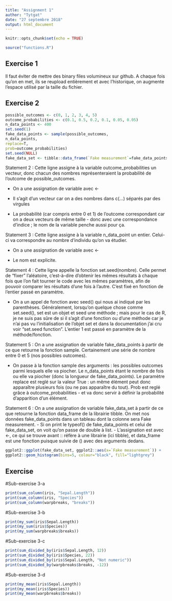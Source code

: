 ```yaml
---
title: "Assignment 1"
author: "Tytgat"
date: "27 septembre 2018"
output: html_document
---
```


```r
knitr::opts_chunk$set(echo = TRUE)
```
```r
source("functions.R")
```


## Exercise 1

Il faut éviter de mettre des binary files volumineux sur github. A chaque fois qu'on en met, ils se reupload entièrement et avec l'historique, on augmente l'espace utilisé par la taille du fichier.

## Exercise 2


```r
possible_outcomes <- c(0, 1, 2, 3, 4, 5)
outcome_probabilities <- c(0.1, 0.5, 0.2, 0.1, 0.05, 0.05)
n_data_points <- 400
set.seed(1)
fake_data_points <- sample(possible_outcomes,
n_data_points,
replace=T,
prob=outcome_probabilities)
set.seed(NULL)
fake_data_set <- tibble::data_frame(`Fake measurement`=fake_data_points)
```

Statement 2 : Cette ligne assigne à la variable outcome_probabilities un vecteur, donc chacun des nombres représenteraient la probabilité de l'outcome de possible_outcomes.
 
 - On a une assignation de variable avec <-
 
 - Il s'agit d'un vecteur car on a des nombres  dans c(...) séparés par des virgules
 
 - La probabilité (car compris entre 0 et 1) de l'outcome correspondant car on a deux vecteurs de même taille - donc avec une correspondance d'indice ; le nom de la variable penche aussi pour ça.

Statement 3 : Cette ligne assigne à la variable n_data_point un entier. Celui-ci va correspondre au nombre d'individu qu'on va étudier.
 
 - On a une assignation de variable avec <-
 
 - Le nom est explicite.

Statement 4 : Cette ligne appelle la fonction set.seed(nombre). Celle permet de "fixer" l'aléatoire, c'est-à-dire d'obtenir les mêmes résultats à chaque fois que l'on fait tourner le code avec les mêmes paramètres, afin de pouvoir comparer les résultats d'une fois à l'autre. C'est fixé en fonction de l'entier passé en paramètre.
 
 - On a un appel de fonction avec seed() qui nous ai indiqué par les parenthèses. Généralement, lorsqu'on quelque chose comme set.seed(), set est un objet et seed une méthode ; mais pour le cas de R, je ne suis pas sûre de si  il s'agit d'une fonction ou d'une méthode car je n'ai pas vu l'initialisation de l'objet set et dans la documentation j'ai cru voir "set.seed function". L'entier 1 est passé en paramètre de la méthode/fonction.

Statement 5 : On a une assignation de variable fake_data_points à partir de ce que retourne la fonction sample. Certainement une série de nombre entre 0 et 5 (nos possibles outcomes).

 - On passe à la fonction sample des arguments : les possibles outcomes parmi lesquels elle va piocher. Le n_data_points étant le nombre de fois ou elle va piocher (donc la longueur de fake_data_points). Le paramètre replace est reglé sur la valeur True : un même élément peut donc apparaître plusieurs fois (ou ne pas apparaître du tout). Prob est reglé grâce à outcome_probabilities - et va donc servir à définir la probabilité d'apparition d'un élément.

Statement 6 : On a une assignation de variable fake_data_set à partir de ce que retourne la fonction data_frame de la librairie tibble. On met nos données fake_data_points dans un tableau dont la colonne sera Fake measurement.
 - Si on print le typeof() de fake_data_points et celui de fake_data_set, on voit qu'on passe de double à list.
 - L'assignation est avec <-, ce qui se trouve avant :: réfère à une librairie (ici tibble), et data_frame est une fonction puisque suivie de () avec des arguments dedans.

 
```r
ggplot2::ggplot(fake_data_set, ggplot2::aes(x=`Fake measurement`)) +
ggplot2::geom_histogram(bins=5, colour="black", fill="lightgrey")
```
## Exercise 

#Sub-exercise 3-a
```r
print(sum_column(iris, "Sepal.Length"))
print(sum_column(iris, "Species"))
print(sum_column(warpbreaks, "breaks"))
```

#Sub-exercise 3-b
```r
print(my_sum(iris$Sepal.Length))
print(my_sum(iris$Species))
print(my_sum(warpbreaks$breaks))
```

#Sub-exercise 3-c
```r
print(sum_divided_by(iris$Sepal.Length, 12))
print(sum_divided_by(iris$Species, 22))
print(sum_divided_by(iris$Sepal.Length, "Not numeric"))
print(sum_divided_by(warpbreaks$breaks, -12))
```

#Sub-exercise 3-d
```r
print(my_mean(iris$Sepal.Length))
print(my_mean(iris$Species))
print(my_mean(warpbreaks$breaks))
```

